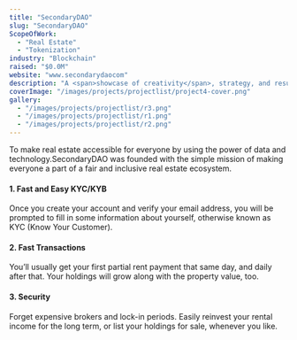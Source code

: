 ```yaml
---
title: "SecondaryDAO"
slug: "SecondaryDAO"
ScopeOfWork: 
  - "Real Estate"
  - "Tokenization"
industry: "Blockchain"
raised: "$0.0M"
website: "www.secondarydaocom"
description: "A <span>showcase of creativity</span>, strategy, and results explore the projects that define us."
coverImage: "/images/projects/projectlist/project4-cover.png"
gallery:
  - "/images/projects/projectlist/r3.png"
  - "/images/projects/projectlist/r1.png"
  - "/images/projects/projectlist/r2.png"
---
```



To make real estate accessible for everyone by using the power of data and technology.SecondaryDAO was founded with the simple mission of making everyone a part of a fair and inclusive real estate ecosystem.


#### 1. Fast and Easy KYC/KYB
Once you create your account and verify your email address, you will be prompted to fill in some information about yourself, otherwise known as KYC (Know Your Customer).

#### 2. Fast Transactions
You’ll usually get your first partial rent payment that same day, and daily after that. Your holdings will grow along with the property value, too.

#### 3. Security
Forget expensive brokers and lock-in periods. Easily reinvest your rental income for the long term, or list your holdings for sale, whenever you like.